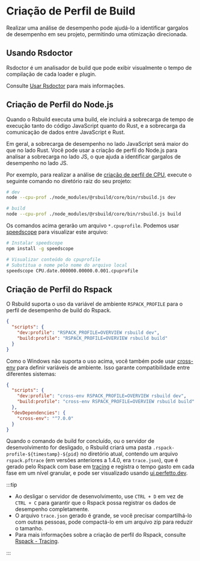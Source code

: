 # Criação de Perfil de Build

Realizar uma análise de desempenho pode ajudá-lo a identificar gargalos de desempenho em seu projeto, permitindo uma otimização direcionada.

## Usando Rsdoctor

Rsdoctor é um analisador de build que pode exibir visualmente o tempo de compilação de cada loader e plugin.

Consulte [Usar Rsdoctor](/guide/debug/rsdoctor) para mais informações.

## Criação de Perfil do Node.js

Quando o Rsbuild executa uma build, ele incluirá a sobrecarga de tempo de execução tanto do código JavaScript quanto do Rust, e a sobrecarga da comunicação de dados entre JavaScript e Rust.

Em geral, a sobrecarga de desempenho no lado JavaScript será maior do que no lado Rust. Você pode usar a criação de perfil do Node.js para analisar a sobrecarga no lado JS, o que ajuda a identificar gargalos de desempenho no lado JS.

Por exemplo, para realizar a análise de [criação de perfil de CPU](https://nodejs.org/docs/v20.17.0/api/cli.html#--cpu-prof), execute o seguinte comando no diretório raiz do seu projeto:

```bash
# dev
node --cpu-prof ./node_modules/@rsbuild/core/bin/rsbuild.js dev

# build
node --cpu-prof ./node_modules/@rsbuild/core/bin/rsbuild.js build
```

Os comandos acima gerarão um arquivo `*.cpuprofile`. Podemos usar [speedscope](https://github.com/jlfwong/speedscope) para visualizar este arquivo:

```bash
# Instalar speedscope
npm install -g speedscope

# Visualizar conteúdo do cpuprofile
# Substitua o nome pelo nome do arquivo local
speedscope CPU.date.000000.00000.0.001.cpuprofile
```

## Criação de Perfil do Rspack

O Rsbuild suporta o uso da variável de ambiente `RSPACK_PROFILE` para o perfil de desempenho de build do Rspack.

```json title="package.json"
{
  "scripts": {
    "dev:profile": "RSPACK_PROFILE=OVERVIEW rsbuild dev",
    "build:profile": "RSPACK_PROFILE=OVERVIEW rsbuild build"
  }
}
```

Como o Windows não suporta o uso acima, você também pode usar [cross-env](https://npmjs.com/package/cross-env) para definir variáveis de ambiente. Isso garante compatibilidade entre diferentes sistemas:

```json title="package.json"
{
  "scripts": {
    "dev:profile": "cross-env RSPACK_PROFILE=OVERVIEW rsbuild dev",
    "build:profile": "cross-env RSPACK_PROFILE=OVERVIEW rsbuild build"
  },
  "devDependencies": {
    "cross-env": "^7.0.0"
  }
}
```

Quando o comando de build for concluído, ou o servidor de desenvolvimento for desligado, o Rsbuild criará uma pasta `.rspack-profile-${timestamp}-${pid}` no diretório atual, contendo um arquivo `rspack.pftrace` (em versões anteriores a 1.4.0, era `trace.json`), que é gerado pelo Rspack com base em [tracing](https://github.com/tokio-rs/tracing) e registra o tempo gasto em cada fase em um nível granular, e pode ser visualizado usando [ui.perfetto.dev](https://ui.perfetto.dev/).

:::tip

- Ao desligar o servidor de desenvolvimento, use `CTRL + D` em vez de `CTRL + C` para garantir que o Rspack possa registrar os dados de desempenho completamente.
- O arquivo `trace.json` gerado é grande, se você precisar compartilhá-lo com outras pessoas, pode compactá-lo em um arquivo zip para reduzir o tamanho.
- Para mais informações sobre a criação de perfil do Rspack, consulte [Rspack - Tracing](https://rspack.rs/contribute/development/tracing).

:::
